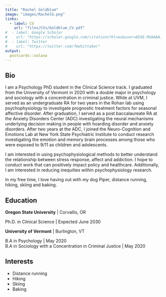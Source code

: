 ```yaml
---
title: "Rachel Goldblum"
image: "images/RachelG.png"
links:
  - label: CV
    url: "files/CVs/Goldblum_CV.pdf"
#  - label: Google Scholar
#    url: "https://scholar.google.com/citations?hl=en&user=6EXE-RUAAAAJ"
#  - label: Twitter
#    url: "https://twitter.com/fmwhittaker"
output:
  postcards::solana
---
```

 
## Bio

I am a Psychology PhD student in the Clinical Science track. I graduated from the University of Vermont in 2020 with a double major in psychology and sociology with a concentration in criminal justice. While at UVM, I served as an undergraduate RA for two years in the Rohan lab using psychophysiology to investigate prognostic treatment factors for seasonal affective disorder. After graduation, I served as a post baccalaureate RA at the Anxiety Disorders Center (ADC) investigating the neural mechanisms underlying decision making in people with hoarding disorder and anxiety disorders. After two years at the ADC, I joined the Neuro-Cognition and Emotions Lab at New York State Psychiatric Institute to conduct research investigating the emotion and memory brain processes among those who were exposed to 9/11 as children and adolescents.

I am interested in using psychophysiological methods to better understand the relationship between stress response, affect and addiction. I hope to conduct work that can positively impact policy and healthcare. Additionally, I am interested in reducing inequities within psychophysiology research.

In my free time, I love having out with my dog Piper, distance running, hiking, skiing and baking.
 
## Education


**Oregon State University** | Corvallis, OR

Ph.D. in Clinical Science | Expected June 2030
</br>

**University of Vermont** | Burlington, VT

B.A in Psychology | May 2020
</br>
B.A in Sociology with a Concentration in Criminal Justice | May 2020

## Interests

* Distance running
* Hiking
* Skiing
* Baking


